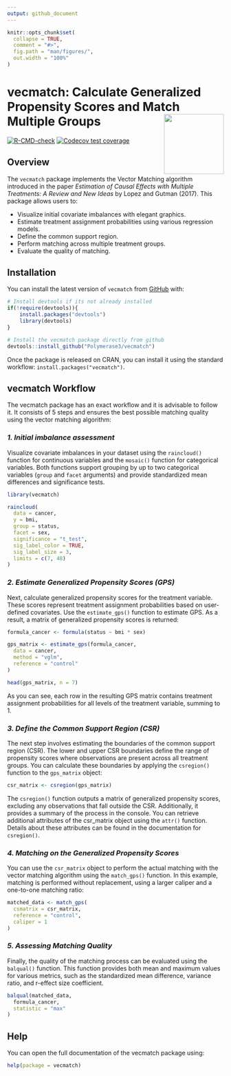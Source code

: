 ```yaml
---
output: github_document
---
```


<!-- README.md is generated from README.Rmd. Please edit that file -->

```r
knitr::opts_chunk$set(
  collapse = TRUE,
  comment = "#>",
  fig.path = "man/figures/",
  out.width = "100%"
)
```

# vecmatch:  Calculate Generalized Propensity Scores and Match Multiple Groups <img src="man/figures/logo.png" align="right" height="139" alt="" />

<!-- badges: start -->

[![R-CMD-check](https://github.com/Polymerase3/vecmatch/actions/workflows/R-CMD-check.yaml/badge.svg)](https://github.com/Polymerase3/vecmatch/actions/workflows/R-CMD-check.yaml)
[![Codecov test coverage](https://codecov.io/gh/Polymerase3/vecmatch/graph/badge.svg)](https://app.codecov.io/gh/Polymerase3/vecmatch)

<!-- badges: end -->

## Overview

The `vecmatch` package implements the Vector Matching algorithm introduced in the paper *Estimation of Causal Effects with Multiple Treatments: A Review and New Ideas* by Lopez and Gutman (2017). This package allows users to:  

- Visualize initial covariate imbalances with elegant graphics.  
- Estimate treatment assignment probabilities using various regression models.  
- Define the common support region.  
- Perform matching across multiple treatment groups.  
- Evaluate the quality of matching.  

## Installation

You can install the latest version of `vecmatch` from [GitHub](https://github.com/Polymerase3/vecmatch) with:

``` r
# Install devtools if its not already installed
if(!require(devtools)){
    install.packages("devtools")
    library(devtools)
}

# Install the vecmatch package directly from github
devtools::install_github("Polymerase3/vecmatch")
```

Once the package is released on CRAN, you can install it using the standard workflow: ```install.packages("vecmatch")```.

## vecmatch Workflow

The vecmatch package has an exact workflow and it is advisable to follow it. It consists of 5 steps and ensures the best possible matching quality using the vector matching algorithm:

### *1. Initial imbalance assessment* 
Visualize covariate imbalances in your dataset using the `raincloud()` function for continuous variables and the `mosaic()` function for categorical variables. Both functions support grouping by up to two categorical variables (`group` and `facet` arguments) and provide standardized mean differences and significance tests.  

```r
library(vecmatch)

raincloud(
  data = cancer,
  y = bmi,
  group = status,
  facet = sex,
  significance = "t_test",
  sig_label_color = TRUE,
  sig_label_size = 3,
  limits = c(7, 48)
)
```

### *2. Estimate Generalized Propensity Scores (GPS)* 
Next, calculate generalized propensity scores for the treatment variable. These scores represent treatment assignment probabilities based on user-defined covariates. Use the `estimate_gps()` function to estimate GPS. As a result, a matrix of generalized propensity scores is returned:

```r
formula_cancer <- formula(status ~ bmi * sex)

gps_matrix <- estimate_gps(formula_cancer,
  data = cancer,
  method = "vglm",
  reference = "control"
)

head(gps_matrix, n = 7)
```

As you can see, each row in the resulting GPS matrix contains treatment assignment probabilities for all levels of the treatment variable, summing to 1.

### *3. Define the Common Support Region (CSR)* 
The next step involves estimating the boundaries of the common support region (CSR). The lower and upper CSR boundaries define the range of propensity scores where observations are present across all treatment groups. You can calculate these boundaries by applying the `csregion()` function to the `gps_matrix` object:

```r
csr_matrix <- csregion(gps_matrix)
```

The `csregion()` function outputs a matrix of generalized propensity scores, excluding any observations that fall outside the CSR. Additionally, it provides a summary of the process in the console. You can retrieve additional attributes of the csr_matrix object using the `attr()` function. Details about these attributes can be found in the documentation for `csregion()`.

### *4. Matching on the Generalized Propensity Scores*
You can use the `csr_matrix` object to perform the actual matching with the vector matching algorithm using the `match_gps()` function. In this example, matching is performed without replacement, using a larger caliper and a one-to-one matching ratio:

```r
matched_data <- match_gps(
  csmatrix = csr_matrix,
  reference = "control",
  caliper = 1
)
```

### *5. Assessing Matching Quality* 
Finally, the quality of the matching process can be evaluated using the `balqual()` function. This function provides both mean and maximum values for various metrics, such as the standardized mean difference, variance ratio, and r-effect size coefficient.

```r
balqual(matched_data,
  formula_cancer,
  statistic = "max"
)
```

## Help
You can open the full documentation of the vecmatch package using:

```r
help(package = vecmatch)
```
